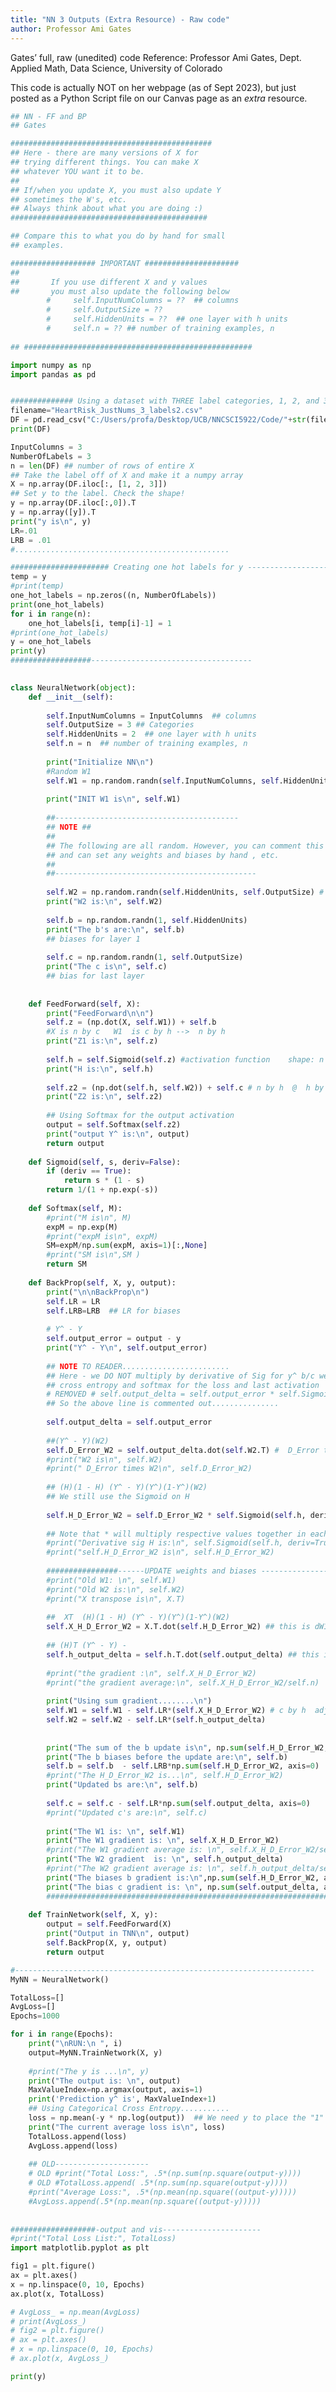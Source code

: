 ```yaml
---
title: "NN 3 Outputs (Extra Resource) - Raw code"
author: Professor Ami Gates
---
```


Gates' full, raw (unedited) code
Reference: Professor Ami Gates, Dept. Applied Math, Data Science, University of Colorado

This code is actually NOT on her webpage (as of Sept 2023), but just posted as a Python Script file on our Canvas page as an *extra* resource.

```python
## NN - FF and BP
## Gates

#############################################
## Here - there are many versions of X for
## trying different things. You can make X
## whatever YOU want it to be. 
## 
## If/when you update X, you must also update Y
## sometimes the W's, etc. 
## Always think about what you are doing :)
############################################

## Compare this to what you do by hand for small
## examples.

################### IMPORTANT #####################
##
##       If you use different X and y values
##       you must also update the following below
        #     self.InputNumColumns = ??  ## columns
        #     self.OutputSize = ??
        #     self.HiddenUnits = ??  ## one layer with h units
        #     self.n = ?? ## number of training examples, n
        
## ###################################################     

import numpy as np
import pandas as pd


############## Using a dataset with THREE label categories, 1, 2, and 3---------------
filename="HeartRisk_JustNums_3_labels2.csv"
DF = pd.read_csv("C:/Users/profa/Desktop/UCB/NNCSCI5922/Code/"+str(filename))
print(DF)

InputColumns = 3
NumberOfLabels = 3
n = len(DF) ## number of rows of entire X
## Take the label off of X and make it a numpy array
X = np.array(DF.iloc[:, [1, 2, 3]])
## Set y to the label. Check the shape!
y = np.array(DF.iloc[:,0]).T
y = np.array([y]).T
print("y is\n", y)
LR=.01
LRB = .01
#................................................

###################### Creating one hot labels for y ------------------
temp = y
#print(temp)
one_hot_labels = np.zeros((n, NumberOfLabels))
print(one_hot_labels)
for i in range(n):
    one_hot_labels[i, temp[i]-1] = 1    
#print(one_hot_labels)
y = one_hot_labels
print(y)
##################------------------------------------
  

class NeuralNetwork(object):
    def __init__(self):
        
        self.InputNumColumns = InputColumns  ## columns
        self.OutputSize = 3 ## Categories
        self.HiddenUnits = 2  ## one layer with h units
        self.n = n  ## number of training examples, n
        
        print("Initialize NN\n")
        #Random W1
        self.W1 = np.random.randn(self.InputNumColumns, self.HiddenUnits) # c by h  
       
        print("INIT W1 is\n", self.W1)
        
        ##-----------------------------------------
        ## NOTE ##
        ##
        ## The following are all random. However, you can comment this out
        ## and can set any weights and biases by hand , etc.
        ##
        ##---------------------------------------------
        
        self.W2 = np.random.randn(self.HiddenUnits, self.OutputSize) # h by o 
        print("W2 is:\n", self.W2)
        
        self.b = np.random.randn(1, self.HiddenUnits)
        print("The b's are:\n", self.b)
        ## biases for layer 1
        
        self.c = np.random.randn(1, self.OutputSize)
        print("The c is\n", self.c)
        ## bias for last layer
        
        
    def FeedForward(self, X):
        print("FeedForward\n\n")
        self.z = (np.dot(X, self.W1)) + self.b 
        #X is n by c   W1  is c by h -->  n by h
        print("Z1 is:\n", self.z)
        
        self.h = self.Sigmoid(self.z) #activation function    shape: n by h
        print("H is:\n", self.h)
        
        self.z2 = (np.dot(self.h, self.W2)) + self.c # n by h  @  h by o  -->  n by o  
        print("Z2 is:\n", self.z2)
        
        ## Using Softmax for the output activation
        output = self.Softmax(self.z2)  
        print("output Y^ is:\n", output)
        return output
        
    def Sigmoid(self, s, deriv=False):
        if (deriv == True):
            return s * (1 - s)
        return 1/(1 + np.exp(-s))
    
    def Softmax(self, M):
        #print("M is\n", M)
        expM = np.exp(M)
        #print("expM is\n", expM)
        SM=expM/np.sum(expM, axis=1)[:,None]
        #print("SM is\n",SM )
        return SM 
    
    def BackProp(self, X, y, output):
        print("\n\nBackProp\n")
        self.LR = LR
        self.LRB=LRB  ## LR for biases
        
        # Y^ - Y
        self.output_error = output - y    
        print("Y^ - Y\n", self.output_error)
        
        ## NOTE TO READER........................
        ## Here - we DO NOT multiply by derivative of Sig for y^ b/c we are using 
        ## cross entropy and softmax for the loss and last activation
        # REMOVED # self.output_delta = self.output_error * self.Sigmoid(output, deriv=True) 
        ## So the above line is commented out...............
        
        self.output_delta = self.output_error 
          
        ##(Y^ - Y)(W2)
        self.D_Error_W2 = self.output_delta.dot(self.W2.T) #  D_Error times W2
        #print("W2 is\n", self.W2)
        #print(" D_Error times W2\n", self.D_Error_W2)
        
        ## (H)(1 - H) (Y^ - Y)(Y^)(1-Y^)(W2)
        ## We still use the Sigmoid on H
        
        self.H_D_Error_W2 = self.D_Error_W2 * self.Sigmoid(self.h, deriv=True) 
        
        ## Note that * will multiply respective values together in each matrix
        #print("Derivative sig H is:\n", self.Sigmoid(self.h, deriv=True))
        #print("self.H_D_Error_W2 is\n", self.H_D_Error_W2)
        
        ################------UPDATE weights and biases ------------------
        #print("Old W1: \n", self.W1)
        #print("Old W2 is:\n", self.W2)
        #print("X transpose is\n", X.T)
        
        ##  XT  (H)(1 - H) (Y^ - Y)(Y^)(1-Y^)(W2)
        self.X_H_D_Error_W2 = X.T.dot(self.H_D_Error_W2) ## this is dW1
        
        ## (H)T (Y^ - Y) - 
        self.h_output_delta = self.h.T.dot(self.output_delta) ## this is for dW2
        
        #print("the gradient :\n", self.X_H_D_Error_W2)
        #print("the gradient average:\n", self.X_H_D_Error_W2/self.n)
        
        print("Using sum gradient........\n")
        self.W1 = self.W1 - self.LR*(self.X_H_D_Error_W2) # c by h  adjusting first set (input -> hidden) weights
        self.W2 = self.W2 - self.LR*(self.h_output_delta) 
        
        
        print("The sum of the b update is\n", np.sum(self.H_D_Error_W2, axis=0))
        print("The b biases before the update are:\n", self.b)
        self.b = self.b  - self.LRB*np.sum(self.H_D_Error_W2, axis=0)
        #print("The H_D_Error_W2 is...\n", self.H_D_Error_W2)
        print("Updated bs are:\n", self.b)
        
        self.c = self.c - self.LR*np.sum(self.output_delta, axis=0)
        #print("Updated c's are:\n", self.c)
        
        print("The W1 is: \n", self.W1)
        print("The W1 gradient is: \n", self.X_H_D_Error_W2)
        #print("The W1 gradient average is: \n", self.X_H_D_Error_W2/self.n)
        print("The W2 gradient  is: \n", self.h_output_delta)
        #print("The W2 gradient average is: \n", self.h_output_delta/self.n)
        print("The biases b gradient is:\n",np.sum(self.H_D_Error_W2, axis=0 ))
        print("The bias c gradient is: \n", np.sum(self.output_delta, axis=0))
        ################################################################
        
    def TrainNetwork(self, X, y):
        output = self.FeedForward(X)
        print("Output in TNN\n", output)
        self.BackProp(X, y, output)
        return output

#-------------------------------------------------------------------        
MyNN = NeuralNetwork()

TotalLoss=[]
AvgLoss=[]
Epochs=1000

for i in range(Epochs): 
    print("\nRUN:\n ", i)
    output=MyNN.TrainNetwork(X, y)
   
    #print("The y is ...\n", y)
    print("The output is: \n", output)
    MaxValueIndex=np.argmax(output, axis=1)
    print('Prediction y^ is', MaxValueIndex+1)
    ## Using Categorical Cross Entropy...........
    loss = np.mean(-y * np.log(output))  ## We need y to place the "1" in the right place
    print("The current average loss is\n", loss)
    TotalLoss.append(loss)
    AvgLoss.append(loss)
    
    ## OLD---------------------
    # OLD #print("Total Loss:", .5*(np.sum(np.square(output-y))))
    # OLD #TotalLoss.append( .5*(np.sum(np.square(output-y))))
    #print("Average Loss:", .5*(np.mean(np.square((output-y)))))
    #AvgLoss.append(.5*(np.mean(np.square((output-y)))))
   
    
###################-output and vis----------------------    
#print("Total Loss List:", TotalLoss) 
import matplotlib.pyplot as plt

fig1 = plt.figure()
ax = plt.axes()
x = np.linspace(0, 10, Epochs)
ax.plot(x, TotalLoss)    

# AvgLoss_ = np.mean(AvgLoss)
# print(AvgLoss_)
# fig2 = plt.figure()
# ax = plt.axes()
# x = np.linspace(0, 10, Epochs)
# ax.plot(x, AvgLoss_)  

print(y)

```
